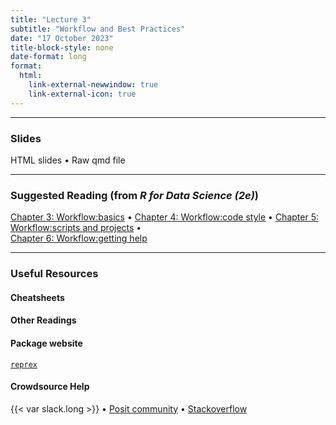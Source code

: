 ```yaml
---
title: "Lecture 3"
subtitle: "Workflow and Best Practices"
date: "17 October 2023"
title-block-style: none
date-format: long        
format:
  html:
    link-external-newwindow: true
    link-external-icon: true
---
```

---

### Slides 

HTML slides • Raw qmd file

---

### Suggested Reading (from *R for Data Science (2e)*)
[Chapter 3: Workflow:basics](https://r4ds.hadley.nz/workflow-basics) •
[Chapter 4: Workflow:code style](https://r4ds.hadley.nz/workflow-style) •
[Chapter 5: Workflow:scripts and projects](https://r4ds.hadley.nz/workflow-scripts) •
\
[Chapter 6: Workflow:getting help](https://r4ds.hadley.nz/workflow-help) 

---

### Useful Resources

#### Cheatsheets

#### Other Readings

#### Package website
[`reprex`](https://reprex.tidyverse.org/index.html)


#### Crowdsource Help

{{< var slack.long >}} • 
[Posit community](https://community.rstudio.com/) • 
[Stackoverflow](https://stackoverflow.com/)
